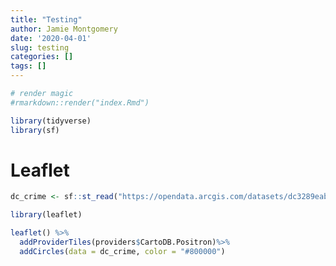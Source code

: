 ```yaml
---
title: "Testing"
author: Jamie Montgomery
date: '2020-04-01'
slug: testing
categories: []
tags: []
---
```


```r
# render magic
#rmarkdown::render("index.Rmd")
```

```r
library(tidyverse)
library(sf)
```

# Leaflet 

```r
dc_crime <- sf::st_read("https://opendata.arcgis.com/datasets/dc3289eab3d2400ea49c154863312434_8.geojson", quiet = TRUE)
```

```r
library(leaflet)
```

```r
leaflet() %>% 
  addProviderTiles(providers$CartoDB.Positron)%>% 
  addCircles(data = dc_crime, color = "#800000")
```